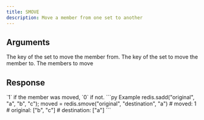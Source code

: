 ```yaml
---
title: SMOVE
description: Move a member from one set to another
---
```


## Arguments

<ParamField body="source" type="string" required>
  The key of the set to move the member from.
</ParamField>
<ParamField body="destination" type="string" required>
  The key of the set to move the member to.
</ParamField>

<ParamField body="member" type="TMember">
  The members to move
</ParamField>

## Response

<ResponseField type="0 | 1" required>
  `1` if the member was moved, `0` if not.
</ResponseField>

<RequestExample>
```py Example 
redis.sadd("original", "a", "b", "c"); 
moved =  redis.smove("original", "destination", "a")
# moved:       1
# original:    ["b", "c"]
# destination: ["a"]
```

</RequestExample>
